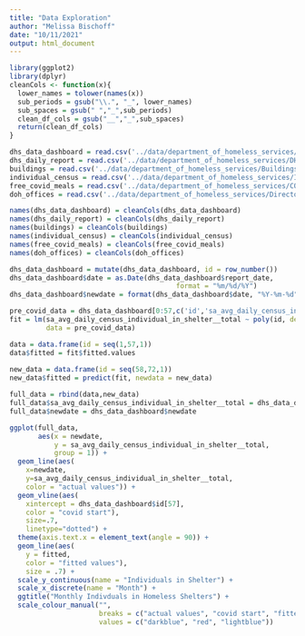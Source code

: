 ```yaml
---
title: "Data Exploration"
author: "Melissa Bischoff"
date: "10/11/2021"
output: html_document
---
```

```r
library(ggplot2)
library(dplyr)
cleanCols <- function(x){
  lower_names = tolower(names(x))
  sub_periods = gsub("\\.", "_", lower_names)
  sub_spaces = gsub(" ","_",sub_periods)
  clean_df_cols = gsub("__","_",sub_spaces)
  return(clean_df_cols)
}
```
```r
dhs_data_dashboard = read.csv('../data/department_of_homeless_services/DHS_Data_Dashboard.csv')
dhs_daily_report = read.csv('../data/department_of_homeless_services/DHS_Daily_Report.csv')
buildings = read.csv('../data/department_of_homeless_services/Buildings_by_Borough_and_Community_District.csv')
individual_census = read.csv('../data/department_of_homeless_services/Individual_Census_by_Borough__Community_District__and_Facility_Type.csv')
free_covid_meals = read.csv('../data/department_of_homeless_services/COVID-19_Free_Meals_Locations.csv')
doh_offices = read.csv('../data/department_of_homeless_services/Directory_Of_Homebase_Locations.csv')

names(dhs_data_dashboard) = cleanCols(dhs_data_dashboard)
names(dhs_daily_report) = cleanCols(dhs_daily_report)
names(buildings) = cleanCols(buildings)
names(individual_census) = cleanCols(individual_census)
names(free_covid_meals) = cleanCols(free_covid_meals)
names(doh_offices) = cleanCols(doh_offices)

dhs_data_dashboard = mutate(dhs_data_dashboard, id = row_number())
dhs_data_dashboard$date = as.Date(dhs_data_dashboard$report_date,
                                         format = "%m/%d/%Y")
dhs_data_dashboard$newdate = format(dhs_data_dashboard$date, "%Y-%m-%d")

pre_covid_data = dhs_data_dashboard[0:57,c('id','sa_avg_daily_census_individual_in_shelter__total','newdate')]
fit = lm(sa_avg_daily_census_individual_in_shelter__total ~ poly(id, degree=3),
         data = pre_covid_data)

data = data.frame(id = seq(1,57,1))
data$fitted = fit$fitted.values
  
new_data = data.frame(id = seq(58,72,1))
new_data$fitted = predict(fit, newdata = new_data)

full_data = rbind(data,new_data)
full_data$sa_avg_daily_census_individual_in_shelter__total = dhs_data_dashboard$sa_avg_daily_census_individual_in_shelter__total
full_data$newdate = dhs_data_dashboard$newdate

ggplot(full_data,
       aes(x = newdate, 
           y = sa_avg_daily_census_individual_in_shelter__total,
           group = 1)) +
  geom_line(aes(
    x=newdate,
    y=sa_avg_daily_census_individual_in_shelter__total,
    color = "actual values")) +
  geom_vline(aes(
    xintercept = dhs_data_dashboard$id[57],
    color = "covid start"),
    size=.7,
    linetype="dotted") +
  theme(axis.text.x = element_text(angle = 90)) +
  geom_line(aes(
    y = fitted,
    color = "fitted values"),
    size = .7) +
  scale_y_continuous(name = "Individuals in Shelter") +
  scale_x_discrete(name = "Month") +
  ggtitle("Monthly Indivduals in Homeless Shelters") +
  scale_colour_manual("", 
                      breaks = c("actual values", "covid start", "fitted values"),
                      values = c("darkblue", "red", "lightblue"))
```





